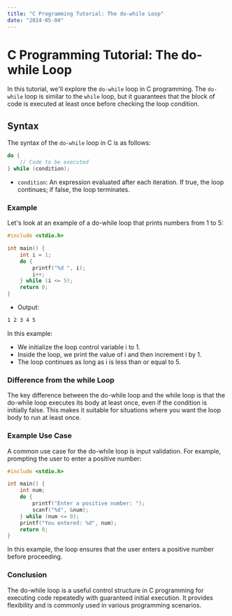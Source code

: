```yaml
---
title: "C Programming Tutorial: The do-while Loop"
date: "2024-05-04"
---
```


# C Programming Tutorial: The do-while Loop

In this tutorial, we'll explore the `do-while` loop in C programming. The `do-while` loop is similar to the `while` loop, but it guarantees that the block of code is executed at least once before checking the loop condition.

## Syntax

The syntax of the `do-while` loop in C is as follows:

```c
do {
    // Code to be executed
} while (condition);
```
- `condition`: An expression evaluated after each iteration. If true, the loop continues; if false, the loop terminates.
### Example
Let's look at an example of a do-while loop that prints numbers from 1 to 5:

```c
#include <stdio.h>

int main() {
    int i = 1;
    do {
        printf("%d ", i);
        i++;
    } while (i <= 5);
    return 0;
}
```

- Output:
```bash
1 2 3 4 5
```
In this example:

- We initialize the loop control variable i to 1.
- Inside the loop, we print the value of i and then increment i by 1.
- The loop continues as long as i is less than or equal to 5.
### Difference from the while Loop
The key difference between the do-while loop and the while loop is that the do-while loop executes its body at least once, even if the condition is initially false. This makes it suitable for situations where you want the loop body to run at least once.

### Example Use Case
A common use case for the do-while loop is input validation. For example, prompting the user to enter a positive number:

```c
#include <stdio.h>

int main() {
    int num;
    do {
        printf("Enter a positive number: ");
        scanf("%d", &num);
    } while (num <= 0);
    printf("You entered: %d", num);
    return 0;
}
```
In this example, the loop ensures that the user enters a positive number before proceeding.

### Conclusion
The do-while loop is a useful control structure in C programming for executing code repeatedly with guaranteed initial execution. It provides flexibility and is commonly used in various programming scenarios.
